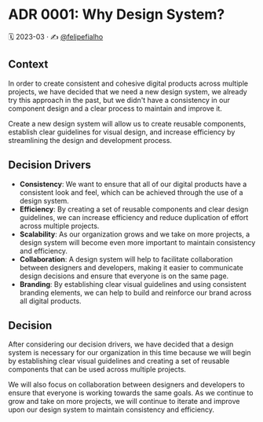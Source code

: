
<Meta title="Docs/Architecture Decision Records/ADR 0000: Why Design System?" />

# ADR 0001: Why Design System?

🗓️ 2023-03 · ✍️ [@felipefialho](https://twitter.com/felipefialho_)

## Context

In order to create consistent and cohesive digital products across multiple projects, we have decided that we need a new design system, we already try this approach in the past, but we didn't have a consistency in our component design and a clear process to maintain and improve it.

Create a new design system will allow us to create reusable components, establish clear guidelines for visual design, and increase efficiency by streamlining the design and development process.

## Decision Drivers

- **Consistency**: We want to ensure that all of our digital products have a consistent look and feel, which can be achieved through the use of a design system.
- **Efficiency**: By creating a set of reusable components and clear design guidelines, we can increase efficiency and reduce duplication of effort across multiple projects.
- **Scalability**: As our organization grows and we take on more projects, a design system will become even more important to maintain consistency and efficiency.
- **Collaboration**: A design system will help to facilitate collaboration between designers and developers, making it easier to communicate design decisions and ensure that everyone is on the same page.
- **Branding**: By establishing clear visual guidelines and using consistent branding elements, we can help to build and reinforce our brand across all digital products.

## Decision

After considering our decision drivers, we have decided that a design system is necessary for our organization in this time because we will begin by establishing clear visual guidelines and creating a set of reusable components that can be used across multiple projects.

We will also focus on collaboration between designers and developers to ensure that everyone is working towards the same goals. As we continue to grow and take on more projects, we will continue to iterate and improve upon our design system to maintain consistency and efficiency.
